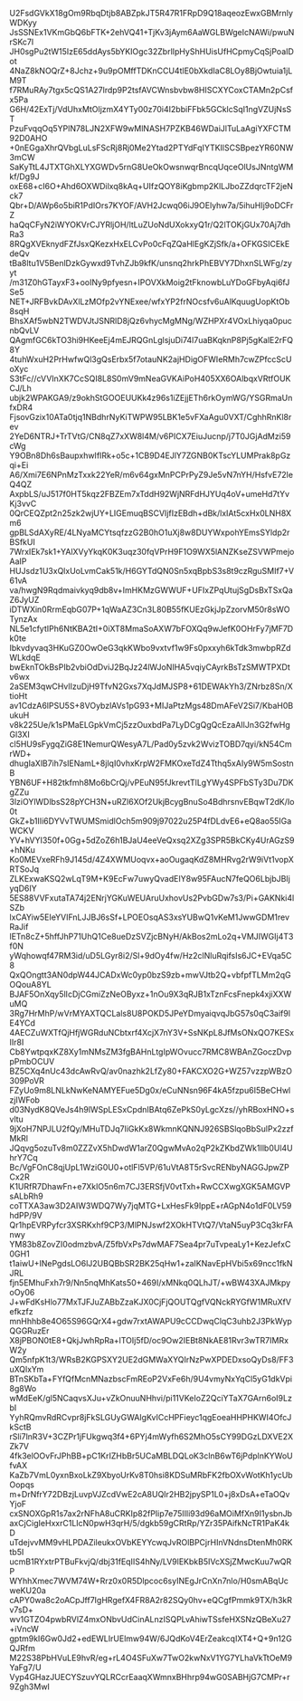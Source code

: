 U2FsdGVkX18gOm9RbqDtjb8ABZpkJT5R47R1FRpD9Q18aqeozEwxGBMrnlyWDKyy
JsSSNEx1VKmGbQ6bFTK+2ehVQ41+TjKv3jAym6AaWGLBWgeIcNAWi/pwuNrSKc7l
JH0sgPu2tW15IzE65ddAys5bYKIOgc32ZbrlIpHyShHUisUfHCpmyCqSjPoaIDot
4NaZ8kNOQrZ+8Jchz+9u9pOMffTDKnCCU4tlE0bXkdIaC8LOy8BjOwtuia1jLM9T
f7RMuRAy7tgx5cQS1A27lrdp9P2tsfAVCWnsbvbw8HISCXYCoxCTAMn2pCsfx5Pa
G6H/42ExTj/VdUhxMtOljzmX4YTy00z70i4I2bbiFFbk5GCklcSqI1ngVZUjNsST
PzuFvqqOq5YPlN78LJN2XFW9wMlNASH7PZKB46WDaiJlTuLaAgiYXFCTM92D0AHO
+0nEGgaXhrQVbgLuLsFScRj8Rj0Me2Ytad2PTYdFqIYTKIlSCSBpezYR60NW3mCW
SaKyTtL4JTXTGhXLYXGWDv5rnG8UeOkOwsnwqrBncqUqceOlUsJNntgWMkf/Dg9J
oxE68+cI6O+Ahd6OXWDilxq8kAq+UIfzQOY8iKgbmp2KlLJboZZdqrcTF2jeNck7
Qbr+D/AWp6o5biR1PdIOrs7KYOF/AVH2Jcwq06iJ9OElyhw7a/5ihuHIj9oDCFrZ
haQqCFyN2iWYOKVrCJYRljOH/ltLuZUoNdUXokxyQ1r/Q2lTOKjGUx70Aj7dhRa3
8RQgXVEknydFZfJsxQKezxHxELCvPo0cFqZQaHlEgKZjSfk/a+OFKGSICEkEdeQv
tBa8ltu1V5BenlDzkGywxd9TvhZJb9kfK/unsnq2hrkPhEBVY7DhxnSLWFg/zyyt
/m31Z0hGTayxF3+ooINy9pfyesn+IPOVXkMoig2tFknowbLuYDoGFbyAqi6fJSe5
NET+JRFBvkDAvXlLzMOfp2vYNExee/wfxYP2frNOcsfv6uAlKquugUopKtOb8sqH
BhsXAf5wbN2TWDVJtJSNRlD8jQz6vhycMgMNg/WZHPXr4VOxLhiyqa0pucnbQvLV
QAgmfGC6kTO3hi9HKeeEj4mEJRQGnLglsjuDi74l7uaBKqknP8Pj5gKalE2rFQ8Y
4tuhWxuH2PrHwfwQl3gQsErbx5f7otauNK2ajHDigOFWIeRMh7cwZPfccScUoXyc
S3tFc//cVVInXK7CcSQI8L8S0mV9mNeaGVKAiPoH405XX6OAlbqxVRtfOUKCJ/Lh
ubjk2WPAKGA9/z9okhStGOOEUUKk4z96s1iZEjjETh6rkOymWG/YSGRmaUnfxDR4
FjsovGzix10ATa0tjq1NBdhrNyKiTWPW95LBK1e5vFXaAgu0VXT/CghhRnKl8rev
2YeD6NTRJ+TrTVtG/CN8qZ7xXW8l4M/v6PICX7EiuJucnp/j7T0JGjAdMzi59cWg
Y9OBn8Dh6sBaupxhwIfIRk+o5c+1CB9D4EJlY7ZGNB0KTscYLUMPrak8pGzqi+Ei
A6/Xmi7E6NPnMzTxxk22YeR/m6v64gxMnPCPrPyZ9Je5vN7nYH/HsfvE72leQ4QZ
AxpbLS/uJ517f0HT5kqz2FBZEm7xTddH92WjNRFdHJYUq4oV+umeHd7tYvKj3vvC
0QrCEQZpt2n25zk2wjUY+LIGEmuqBSCVIjfIzEBdh+dBk/lxIAt5cxHx0LNH8Xm6
gpBLSdAXyRE/4LNyaMCYtsqfzzG2B0hO1uXj8w8DUYWxpohYEmsSYldp2rBSfkUI
7WrxIEk7sk1+YAlXVyYkqK0K3uqz30fqVPrH9F1O9WX5lANZKseZSVWPmejoAaIP
HUJsdz1U3xQlxUoLvmCak51k/H6GYTdQN0Sn5xqBpbS3s8t9czRguSMIf7+V61vA
va/hwgN9Rqdmaivkyq9db8v+ImHKMzGWWUF+UFIxZPqUtujSgDsBxTSxQaZ6JyUZ
iDTWXin0RrmEqbG07P+1qWaAZ3Cn3L80B55fKUEzGkjJpZzorvM50r8sWOTynzAx
NL5e1cfytIPh6NtKBA2tI+0iXT8MmaSoAXW7bFOXQq9wJefK0OHrFy7jMF7Dk0te
Ibkvdyvaq3HKuGZ0OwOeG3qkKWbo9vxtvf1w9Fs0pxxyh6kTdk3mwbpRZdWLkdqE
bwEknTOkBsPIb2vbiOdDviJ2BqJz24lWJoNIHA5vqiyCAyrkBsTzSMWTPXDtv6wx
2aSEM3qwCHvlIzuDjH9TfvN2Gxs7XqJdMJSP8+61DEWAkYh3/ZNrbz8Sn/XtioHt
av1CdzA6lPSU5S+8VOybzlAVs1pG93+MIJaPtzMgs48DmAFeV2Si7/KbaH0BukuH
v8k225Ue/k1sPMaELGpkVmCj5zzOuxbdPa7LyDCgQgQcEzaAIlJn3G2fwHgGl3XI
cl5HU9sFygqZiG8E1NemurQWesyA7L/Pad0y5zvk2WvizTOBD7qyi/kN54CmrWD+
dhugIaXlB7ih7sIENamL+8jlqI0vhxKrpW2FMKOxeTdZ4Tthq5xAIy9W5mSostnB
YBN6UF+H82tkfmh8Mo6bCrQj/vPEuN95fJkrevtTlLgYWy4SPFbSTy3Du7DKgZZu
3lziOYlWDlbsS28pYCH3N+uRZl6XOf2UkjBcygBnuSo4BdhrsnvEBqwT2dK/Io0t
GkZ+b1IIi6DYVvTWUMSmidlOch5m909j97022u25P4fDLdvE6+eQ8ao55IGaWCKV
YV+hVYI350f+0Gg+5dZoZ6h1BJaU4eeVeQxsq2XZg3SPR5BkCKy4UrAGzS9+hNKu
Ko0MEVxeRFh9J145d/4Z4XWMUoqvx+aoOugaqKdZ8MHRvg2rW9iVt1vopXRTSoJq
ZLKExwaKSQ2wLqT9M+K9EcFw7uwyQvadEIY8w95FAucN7feQO6LbjbJBIjyqD6IY
5ES88VVFxutaTA74j2ENrjYGKuWEUAruUxhovUs2PvbGDw7s3/Pi+GAKNki4lSZb
lxCAYiw5EIeYVIFnLJJBJ6sSf+LPOEOsqAS3xsYUBwQ1vKeM1JwwGDM1revRaJif
lETn8cZ+5hffJhP71UhQ1Ce8ueDzSVZjcBNyH/AkBos2mLo2q+VMJIWGIj4T3f0N
yWqhowqf47RM3id/uD5LGyr8i2/Sl+9dOy4fw/Hz2clNluRqifsIs6JC+EVqa5C8
QxQOngtt3AN0dpW44JCADxWc0yp0bzS9zb+mwVJtb2Q+vbfpfTLMm2qGOQouA8YL
BJAF5OnXqy5lIcDjCGmiZzNeOByxz+1nOu9X3qRJB1xTznFcsFnepk4xjiXXWuMQ
3Rg7HrMhP/wVrMYAXTQCLals8U8POKD5JPeYDmyaiqvqJbG57s0qC3aif9lE4YCd
4AECZuWXTfQjHfjWGRduNCbtxrf4XcjX7nY3V+SsNKpL8JfMsONxQO7KESxIIr8I
Cb8YwtpqxKZ8Xy1mNMsZM3fgBAHnLtgIpWOvucc7RMC8WBAnZGoczDvppPmbOCUV
BZ5CXq4nUc43dcAwRvQ/av0nazhk2LfZy80+FAKCXO2G+WZ57vzzpWBzO309PoVR
FZyUo9m8LNLkNwKeNAMYEFue5Dg0x/eCuNNsn96F4kA5fzpu6I5BeCHwlzjIWFob
d03NydK8QVeJs4h9lWSpLESxCpdnIBAtq6ZePkS0yLgcXzs//yhRBoxHNO+svltu
9jXoH7NPJLU2fQy/MHuTDJq7IiGkKx8WkmnKQNNJ926SBSlqoBbSulPx2zzfMkRl
JQqvg5ozuTv8m0ZZZvX5hDwdW1arZ0QgwMvAo2qP2kZKbdZWk1Ilb0Ul4UhrY7Cq
Bc/VgFOnC8qjUpL1WziG0U0+otlFl5VP/61uVtA8T5rSvcRENbyNAGGJpwZPCx2R
K1URfR7DhawFn+e7XklO5n6m7CJ3ERSfjV0vtTxh+RwCCXwgXGK5AMGVPsALbRh9
coTTXA3aw3D2AIW3WDQ7Wy7jqMTG+LxHesFk9IppE+rAGpN4o1dF0LV59hdPP/9V
Qr1hpEVRPyfcr3XSRKxhf9CP3/MlPNJswf2XOkHTVtQ7/VtaN5uyP3Cq3krFAnwy
YM83b8ZovZI0odmzbvA/Z5fbVxPs7dwMAF7Sea4pr7uTvpeaLy1+KezJefxC0GH1
t1aiwU+INePgdsLO6lJ2UBQBbSR2BK25qHw1+zaIKNavEpHVbi5x69ncc1fkNJRL
fjn5EMhuFxh7r9/Nn5nqMhKats50+469I/xMNkq0QLhJT/+wBW43XAJMkpyoOy06
J+wFdKsHlo77MxTJFJuZABbZzaKJX0CjFjQOUTQgfVQNckRYGfW1MRuXfVefkzfz
mnHhhb8e4O65S96GQrX4+gdw7rxtAWAPU9cCCDwqClqC3uhb2J3PkWypQGGRuzEr
X8jPBON0tE8+QkjJwhRpRa+lTOIj5fD/oc9Ow2IEBt8NkAE81Rvr3wTR7IMRxW2y
Qm5nfpK1t3/WRsB2KGPSXY2UE2dGMWaXYQIrNzPwXPDEDxsoQyDs8/FF3uXQlxYm
BTnSKbTa+FYfQfMcnMNazbscFmREoP2VxFe6h/9U4vmyNxYqCl5yG1dkVpi8g8Wo
wMdEeK/gl5NCaqvsXJu+vZkOnuuNHhvi/pi11VKeIoZ2QciYTaX7GArn6oI9LzbI
YyhRQmvRdRCvpr8jFkSLGUyGWAIgKvICcHPFieyc1qgEoeaHHPHKWI4OfcJkSctB
rSli7lnR3V+3CZPr1jFUkgwq3f4+6PYj4mWyfh6S2MhO5sCY99DGzLDXVE2XZk7V
4fk3elOOvFrJPhBB+pC1KrIZHbBr5UCaMBLDQLoK3clnB6wT6jPdplnKYWoUfvAX
KaZb7VmL0yxnBxoLkZ9XbyoUrKv8T0hsi8KDSuMRbFK2fbOXvWotKh1ycUbOopqs
m+DrNfrY72DBzjLuvpVJZcdVwE2cA8UQIr2HB2jpySP1L0+j8xDsA+eTaOQvYjoF
cxSNOXGpR1s7ax2rNFhA8uCRKIp82fPIip7e75IIli93d96aMOiMfXn9I1ysbnJb
axCjCigIeHxxrC1LIcN0pwH3qrH/5/dgkb59gCRtRp/YZr35PAifkNcTR1PaK4kD
uTdejvvMM9vHLPDAZileukxOVbKEYYcwqJvROlBPCjrHInVNdnsDtenMh0RKtb5I
ucmB1RYxtrPTBuFkvjQ/dbj31fEqIIS4hNy/LV9lEKbkB5IVcXSjZMwcKuu7wQRP
WYhhXmec7WVM74W+Rrz0x0R5Dlpcoc6syINEgJrCnXn7nlo/H0smABqUcweKU20a
cAPY0wa8c2oACpJff7IgHRgefX4FR8A2r82SQy0hv+eQCgfPmmk9TX/h3kRv7sD+
wv1GTZO4pwbRVlZ4mxONbvUdCinALnzISQPLvAhiwTSsfeHXSNzQBeXu27+iVncW
gptm9kI6Gw0Jd2+edEWLIrUElmw94W/6JQdKoV4ErZeakcqIXT4+Q+9n12GQJRfm
M22S38PbHVuLE9hvR/eg+rL4O4SFuXw7TwO2kwNxV1YG7YLhaVkTtOeM9YaFg7/U
Vyp4GHazJUECYSzuvYQLRCcrEaaqXWmnxBHhrp94wG0SABHjG7CMPr+r9Zgh3MwI
